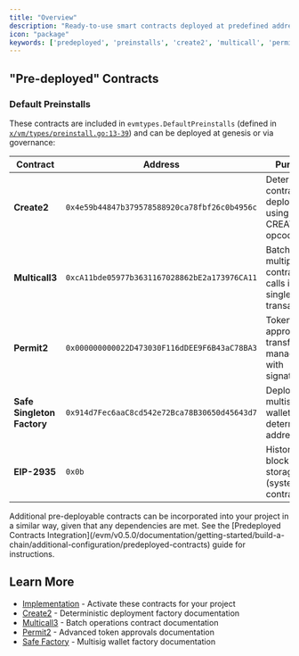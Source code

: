 ```yaml
---
title: "Overview"
description: "Ready-to-use smart contracts deployed at predefined addresses"
icon: "package"
keywords: ['predeployed', 'preinstalls', 'create2', 'multicall', 'permit2', 'safe', 'factory']
---
```


## "Pre-deployed" Contracts

### Default Preinstalls

These contracts are included in `evmtypes.DefaultPreinstalls` (defined in [`x/vm/types/preinstall.go:13-39`](https://github.com/cosmos/evm/blob/main/x/vm/types/preinstall.go#L13-L39)) and can be deployed at genesis or via governance:

| Contract | Address | Purpose | Documentation |
|----------|---------|---------|---------------|
| **Create2** | `0x4e59b44847b379578588920ca78fbf26c0b4956c` | Deterministic contract deployment using CREATE2 opcode | [Details](./create2) |
| **Multicall3** | `0xcA11bde05977b3631167028862bE2a173976CA11` | Batch multiple contract calls in a single transaction | [Details](./multicall3) |
| **Permit2** | `0x000000000022D473030F116dDEE9F6B43aC78BA3` | Token approval and transfer management with signatures | [Details](./permit2) |
| **Safe Singleton Factory** | `0x914d7Fec6aaC8cd542e72Bca78B30650d45643d7` | Deploy Safe multisig wallets at deterministic addresses | [Details](./safe-factory) |
| **EIP-2935** | `0x0b` | Historical block hash storage (system contract) | N/A |

<Note>
Additional pre-deployable contracts can be incorporated into your project in a similar way, given that any dependencies are met. See the [Predeployed Contracts Integration](/evm/v0.5.0/documentation/getting-started/build-a-chain/additional-configuration/predeployed-contracts) guide for instructions.
</Note>


## Learn More

- [Implementation](/evm/v0.5.0/documentation/getting-started/build-a-chain/additional-configuration/predeployed-contracts) - Activate these contracts for your project
- [Create2](./create2) - Deterministic deployment factory documentation
- [Multicall3](./multicall3) - Batch operations contract documentation
- [Permit2](./permit2) - Advanced token approvals documentation
- [Safe Factory](./safe-factory) - Multisig wallet factory documentation